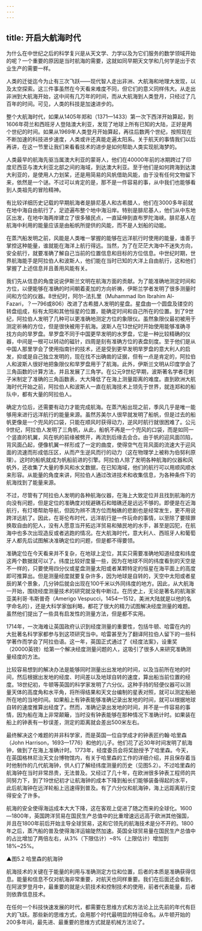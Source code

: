 ```yaml
---
---
---
```

title: 开启大航海时代
---




为什么在中世纪之后的科学复兴是从天文学、力学以及为它们服务的数学领域开始的呢？一个重要的原因是当时航海的需要，这就如同早期天文学和几何学是出于农业生产的需要一样。

人类的迁徙迄今为止有三次飞跃——现代智人走出非洲、大航海和地理大发现，以及太空探索。这三件事虽然在今天看来难度不同，但它们的意义同样伟大。从走出非洲到大航海开始，这中间有几万年的时间，而从大航海到人类登月，只经过了几百年的时间。可见，人类的科技是加速进步的。

整个大航海时代，如果从1405年郑和（1371—1433）第一次下西洋开始算起，到1606年荷兰和西班牙人登陆澳大利亚，发现了地球上所有已知的大陆，正好是两个世纪的时间。如果从1969年人类登月开始算起，再往后数两个世纪，按照现在不断加速的科技进步速度，人类或许还真能走遍太阳系。关于航天的事情我们以后再讲，在这一节里让我们来看看技术的进步是如何帮助人类实现航海梦的。

人类最早的航海先驱当属澳大利亚的蒙哥人，他们在40000年前的冰期跨过了印度尼西亚与澳大利亚北部之间的海域，到达澳大利亚。至于他们是如何跨海到达澳大利亚的，是使用人力划桨，还是用简易的风帆借助风能，由于没有任何文物留下来，依然是一个谜。不过可以肯定的是，那不是一件容易的事，从中我们也能够看到人类祖先的冒险精神。

有比较详细历史记载的早期航海者是腓尼基人和古希腊人，他们在3000多年前就在地中海自由航行了，足迹遍布整个地中海沿岸。特别是腓尼基人，他们从中东地区出发，在地中海两岸建立了很多殖民点，一直延伸到直布罗陀海峡。腓尼基人在航海中利用的能量应该是由船帆所提供的风能，而不是人划船的动能。

在蒸汽船发明之前，风能是人类唯一掌握的能够在远洋航行时使用的能量，谁善于掌控这种能量，谁就能在海洋上航行得远。当然，为了在茫茫大海中不迷失方向，安全航行，就要准确了解自己当前的位置信息和目标的方位信息。中世纪时期，世界航海能手是阿拉伯人和波斯人，他们能在当时已知的大洋上自由航行，这和他们掌握了上述信息并且善用风能有关。

我们先从信息的角度说说伊斯兰文明在航海方面的贡献。为了能准确地测定时间和方位，以便能够在准确的时间朝着麦加的方向祈祷，伊斯兰学者发明了很多测量时间和方位的仪器。8世纪时，阿尔–法扎里（Muhammad Ibn Ibrahim Al-Fazari，？—796或806）改进了古希腊人发明的星盘。星盘由一个圆盘及镂空的转盘组成，标有太阳和其他恒星的位置，能确定时间和自己所在的位置。到了9世纪，阿拉伯人发明了几种可以更准确地测定方位的象限仪。虽然象限仪最初被用于测定祈祷的方位，但是很快被用于航海。波斯人在13世纪时开始使用能够准确寻找方向的旱罗盘。旱罗盘不同于中国更早发明的水罗盘，它是一种比较精确的仪器，中间是一根可以转动的磁针，四周是刻有准确方位的表盘刻度。至于他们是从中国人那里学会了使用指南针的技术，还是受到更早发明旱罗盘的意大利人的启发，抑或是自己独立发明的，现在找不出确凿的证据，但有一点是肯定的，阿拉伯人和波斯人很好地把象限仪和旱罗盘用于了航海。此外，伊斯兰文明从印度学会了三角函数的计算方法，并且发展了三角学。在公元9世纪早期，波斯著名学者花剌子米制定了准确的三角函数表，大大降低了在海上测量距离的难度。直到欧洲大航海时代开始之前，阿拉伯人和波斯人一直在航海技术上领先于世界，就连郑和的船队中，都有大量的阿拉伯人。

确定方位后，还需要有动力才能完成航海。在蒸汽船出现之前，季风几乎是唯一能够用来进行远洋航行的能量来源。虽然苏美尔人很早就发明了船帆，但是过去的船帆更像是一个兜风的口袋，只能在顺风时获得动力，逆风时航行就很困难了。公元9世纪，阿拉伯人发明了三角帆，从此，船帆不再是一个兜风的口袋，而是如同一个竖直的机翼，风在帆的前缘被劈开，再流到后缘去会合。由于帆的迎风面凹陷，背风面凸起，便像机翼一样形成了一定的曲度，使得空气在背风面的流速大于迎风面的流速而形成低压区，从而产生逆风而行的动力（这在物理学上被称为伯努利原理）。这时的船帆就成为帆船前进的引擎。阿拉伯人除了发明各种航海的仪器和风帆外，还收集了大量的季风和水文数据，在已知海域，他们的航行可以用顺风顺水来形容。从能量的角度来讲，阿拉伯人通过改进技术和收集信息，为各种条件下的航海找到了能量来源。

不过，尽管有了阿拉伯人发明的各种航海仪器，在海上大致定位并且找到航海的方向没有问题，但是定位的准确度对规避礁石和暗礁还是远远不够的。即便是在近海航行，有灯塔帮助导航，但因为辨不清方位而触礁的悲剧也是经常发生，更不用说跨洋远航了。因此，在哥伦布时代，远洋航行是一件玩命的事情，以至除了要赎罪换取自由的犯人，没有人愿意当开拓远洋贸易和殖民地的水手，甚至是囚犯，在航海中也多次出现造反或者逃跑的情况。在大航海时代，意大利人、西班牙人和葡萄牙人都先后试图解决准确定位的问题，但是都不得要领。

准确定位在今天看来并不复杂，在地球上定位，其实只需要准确地知道经度和纬度这两个数据就可以了。纬度比较好度量一些，因为在地球不同的纬度看到的天空是不一样的，只要使用四分仪或星盘测量太阳或者某颗特定的恒星在海平面上的高度即可推算出。但是测量经度就要复杂许多，因为地球是自转的，天空中太阳或者星辰的某个景象，几分钟后就会出现在100千米以外同纬度的地方。因此，从大航海一开始，围绕经度测量技术的研究就没有中断过。在历史上，无论是著名的航海家亚美利哥·韦斯普奇（Amerigo Vespucci，1454—1512，美洲大陆就是以他的名字命名的），还是大科学家伽利略，都花了很大的精力试图解决经度测量的难题。虽然他们提出了一些具有启发性的测量方法，但是都不实用。

1714年，一次海难让英国政府认识到经度测量的重要性，包括牛顿、哈雷在内的大批著名科学家都参与到这项研究当中。哈雷甚至为了翻译阿拉伯人留下的一些科学著作而学会了阿拉伯语。这一年，英国正式通过了《经度法案》，设重奖（20000英镑）给第一个解决经度测量问题的人，这吸引了很多人来研究准确测量经度的方法。

比较容易想到的解决办法是能够同时测量出出发地的时间，以及当前所在地的时间，然后根据出发地的经度、时间差以及地球自转的速度，算出船当前位置的经度。18世纪初，牛顿等英国的科学家发明了六分仪。这种手持的轻便仪器可以测量天体的高度角和水平角，将所得结果和天文台编制的星表对照，就可以测定船舶所在地的当地时间。如果船上有钟表能够准确记录出发地的时间，就可以根据地球自转的速度推算出经度了。然而，准确记录出发地的时间，并不是一件容易的事情，因为船在海上非常颠簸，当时没有钟表能够在那种情况下准确计时。如果装在船上的钟表有一秒误差，测定的距离就会差出500米左右。

最终解决这个难题的并非科学家，而是英国一位自学成才的钟表匠约翰·哈里森（John Harrison，1693—1776）和他的儿子。他们花了近30年时间发明了航海钟，做到了在海上准确计时。1773年，经度委员会将奖励授予了哈里森。今天，在英国格林尼治天文台博物馆内，有关于哈里森的工作的详细介绍，并且保存着当时他制作的几代航海钟，供人们了解经纬度测量的历史（见图5.2）。不过哈里森的航海钟在当时非常昂贵，无法普及。又经过了几十年，在欧洲很多钟表工程师的共同努力下，到了19世纪初才让航海钟的成本下降到船长们能够装备得起的水平，此后航海钟在远洋轮船上迅速得到普及。有了六分仪和航海钟，海上远距离航行变得安全了许多。

航海的安全使得海运成本大大下降，这在客观上促进了随之而来的全球化。1600—1800年，英国跨洋贸易在国民生产总值中的比重增速远远高于欧洲其他强国，并且在1800年前后开始主导全球贸易，这和它领先的航海技术是分不开的。1800年之后，蒸汽船的普及使得海洋运输陡然加速。英国全球贸易量在国民生产总值中的占比增加了两倍左右，从3%（下限估计）~8%（上限估计）增加到18%~25%。

▲图5.2 哈里森的航海钟



航海技术的关键在于能量的利用与准确测定方位和位置，后者的本质是准确获得信息。能量和信息不仅对航海非常重要，对航天也同样重要。我们在后面还会看到，在阿波罗登月中，最重要的就是火箭技术和控制技术的使用，前者代表能量，后者则依靠信息技术。

在任何一个科技快速发展的时代，都需要在思维方式和方法论上比先前的年代有巨大的飞跃。那些新的思维方式，会用那个时代最明显的特征命名。从牛顿开始的200多年间，最先进、最重要的思维方式就是机械方法论了。
